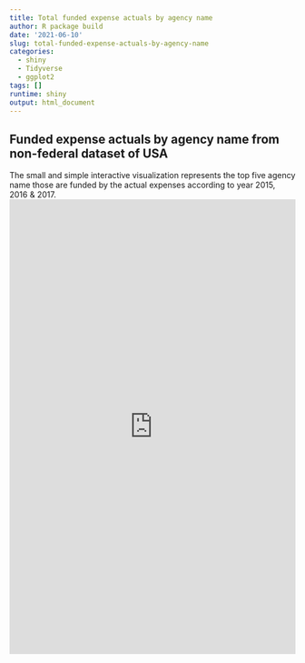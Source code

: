 ```yaml
---
title: Total funded expense actuals by agency name
author: R package build
date: '2021-06-10'
slug: total-funded-expense-actuals-by-agency-name
categories:
  - shiny
  - Tidyverse
  - ggplot2
tags: []
runtime: shiny
output: html_document
---
```

## Funded expense actuals by agency name from non-federal dataset of USA
The small and simple interactive visualization represents the top five agency name those are funded
by the actual expenses according to year 2015, 2016 & 2017.
<iframe src="https://taranaislam.shinyapps.io/mydataworld/"
height="800" width="100%" frameborder="no"></iframe>
